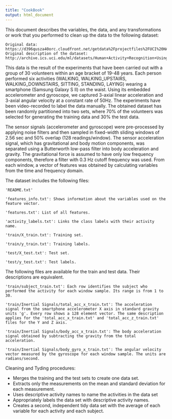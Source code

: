 ```yaml
---
title: "CookBook"
output: html_document
---
```

This document describes the variables, the data, and any transformations or work that you performed to clean up the data to the following dataset:

    Original data: https://d396qusza40orc.cloudfront.net/getdata%2Fprojectfiles%2FUCI%20HAR%20Dataset.zip
    Original description of the dataset: http://archive.ics.uci.edu/ml/datasets/Human+Activity+Recognition+Using+Smartphones

This data is the result of the experiments that have been carried out with a group of 30 volunteers within an age bracket of 19-48 years. Each person performed six activities (WALKING, WALKING_UPSTAIRS, WALKING_DOWNSTAIRS, SITTING, STANDING, LAYING) wearing a smartphone (Samsung Galaxy S II) on the waist. Using its embedded accelerometer and gyroscope, we captured 3-axial linear acceleration and 3-axial angular velocity at a constant rate of 50Hz. The experiments have been video-recorded to label the data manually. The obtained dataset has been randomly partitioned into two sets, where 70% of the volunteers was selected for generating the training data and 30% the test data.

The sensor signals (accelerometer and gyroscope) were pre-processed by applying noise filters and then sampled in fixed-width sliding windows of 2.56 sec and 50% overlap (128 readings/window). The sensor acceleration signal, which has gravitational and body motion components, was separated using a Butterworth low-pass filter into body acceleration and gravity. The gravitational force is assumed to have only low frequency components, therefore a filter with 0.3 Hz cutoff frequency was used. From each window, a vector of features was obtained by calculating variables from the time and frequency domain.

The dataset includes the following files:

    'README.txt'

    'features_info.txt': Shows information about the variables used on the feature vector.

    'features.txt': List of all features.

    'activity_labels.txt': Links the class labels with their activity name.

    'train/X_train.txt': Training set.

    'train/y_train.txt': Training labels.

    'test/X_test.txt': Test set.

    'test/y_test.txt': Test labels.

The following files are available for the train and test data. Their descriptions are equivalent.

    'train/subject_train.txt': Each row identifies the subject who performed the activity for each window sample. Its range is from 1 to 30.

    'train/Inertial Signals/total_acc_x_train.txt': The acceleration signal from the smartphone accelerometer X axis in standard gravity units 'g'. Every row shows a 128 element vector. The same description applies for the 'total_acc_x_train.txt' and 'total_acc_z_train.txt' files for the Y and Z axis.

    'train/Inertial Signals/body_acc_x_train.txt': The body acceleration signal obtained by subtracting the gravity from the total acceleration.

    'train/Inertial Signals/body_gyro_x_train.txt': The angular velocity vector measured by the gyroscope for each window sample. The units are radians/second.

Cleaning and Tyding procedures:

  - Merges the training and the test sets to create one data set.
  - Extracts only the measurements on the mean and standard deviation for each measurement.
  - Uses descriptive activity names to name the activities in the data set
  - Appropriately labels the data set with descriptive activity names.
  - Creates a second, independent tidy data set with the average of each variable for each activity and each subject.

  
  
  
